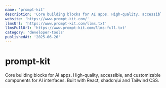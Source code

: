 ```yaml
---
name: 'prompt-kit'
description: 'Core building blocks for AI apps. High-quality, accessible, and customizable components for AI interfaces. Built with React, shadcn/ui and Tailwind CSS.'
website: 'https://www.prompt-kit.com/'
llmsUrl: 'https://www.prompt-kit.com/llms.txt'
llmsFullUrl: 'https://www.prompt-kit.com/llms-full.txt'
category: 'developer-tools'
publishedAt: '2025-06-26'
---
```


# prompt-kit

Core building blocks for AI apps. High-quality, accessible, and customizable components for AI interfaces. Built with React, shadcn/ui and Tailwind CSS.
